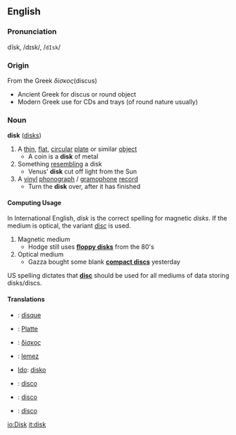==English==
===Pronunciation===
dĭsk, /dɪsk/, /<tt>dIsk</tt>/

===Origin===
From the Greek ''δίσκος''(discus)
*Ancient Greek for discus or round object
*Modern Greek use for CDs and trays (of round nature usually)

===Noun===
'''disk''' ([[disks]])
#A [[thin]], [[flat]], [[circular]] [[plate]] or similar [[object]]
#* A coin is a '''disk''' of metal
#Something [[resembling]] a disk
#* Venus' '''disk''' cut off light from the Sun
#A [[vinyl]] [[phonograph]] / [[gramophone]] [[record]]
#* Turn the '''disk''' over, after it has finished

====Computing Usage====
In International English, ''disk'' is the correct spelling for magnetic ''disks''. If the medium is optical, the variant ''[[disc]]'' is used.

#Magnetic medium
#*Hodge still uses '''[[floppy disk]]s''' from the 80's
#Optical medium
#*Gazza bought some blank '''[[compact disc]]s''' yesterday

US spelling dictates that '''[[disc]]''' should be used for all mediums of data storing disks/discs.

====Translations====
*{{fr}}: [[disque]]
*{{de}}: [[Platte]]
*{{gr}}: [[δίσκος]]
*{{hu}}: [[lemez]]
*[[Ido]]: [[disko]]
*{{it}}: [[disco]]
*{{pt}}: [[disco]]
*{{es}}: [[disco]]

[[io:Disk]]
[[it:disk]]